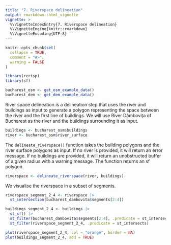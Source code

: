 ```yaml
---
title: "7. Riverspace delineation"
output: rmarkdown::html_vignette
vignette: >
  %\VignetteIndexEntry{7. Riverspace delineation}
  %\VignetteEngine{knitr::rmarkdown}
  %\VignetteEncoding{UTF-8}
---
```


```r
knitr::opts_chunk$set(
  collapse = TRUE,
  comment = "#>",
  warning = FALSE
)
```

```r
library(rcrisp)
library(sf)

bucharest_osm <- get_osm_example_data()
bucharest_dem <- get_dem_example_data()
```

River space delineation is a delineation step that uses the river and buildings as input to generate a polygon representing the space between the river and the first line of buildings. We will use River Dâmbovița of Bucharest as the river and the buildings surrounding it as input.

```r
buildings <- bucharest_osm$buildings
river <- bucharest_osm$river_surface
```

The `delineate_riverspace()` function takes the building polygons and the river surface polygons as input. If no river is provided, it will return an error message. If no buildings are provided, it will return an unobstructed buffer of a given radius with a warning message. The function returns an sf polygon.

```r
riverspace <- delineate_riverspace(river, buildings)
```

We visualise the riverspace in a subset of segments.

```r
riverspace_segment_2_4 <- riverspace |>
  st_intersection(bucharest_dambovita$segments[2:4])

buildings_segment_2_4 <- buildings |>
  st_sf() |>
  st_filter(bucharest_dambovita$segments[2:4], .predicate = st_intersects) |>
  st_filter(riverspace_segment_2_4, .predicate = st_intersects)

plot(riverspace_segment_2_4, col = "orange", border = NA)
plot(buildings_segment_2_4, add = TRUE)
```
